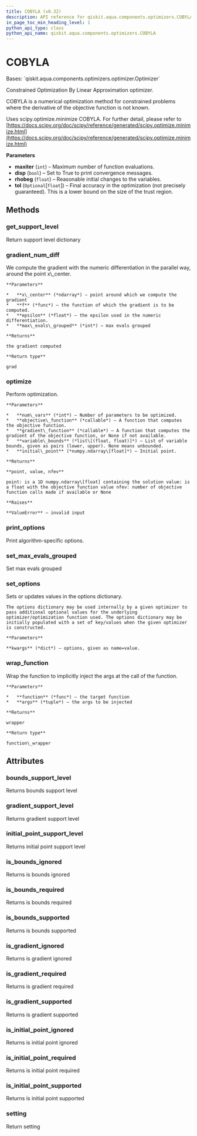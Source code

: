 ```yaml
---
title: COBYLA (v0.32)
description: API reference for qiskit.aqua.components.optimizers.COBYLA in qiskit v0.32
in_page_toc_min_heading_level: 1
python_api_type: class
python_api_name: qiskit.aqua.components.optimizers.COBYLA
---
```


# COBYLA

<Class id="qiskit.aqua.components.optimizers.COBYLA" isDedicatedPage={true} github="https://github.com/qiskit-community/qiskit-aqua/tree/stable/0.9/qiskit/aqua/components/optimizers/cobyla.py" signature="COBYLA(maxiter=1000, disp=False, rhobeg=1.0, tol=None)" modifiers="class">
  Bases: `qiskit.aqua.components.optimizers.optimizer.Optimizer`

  Constrained Optimization By Linear Approximation optimizer.

  COBYLA is a numerical optimization method for constrained problems where the derivative of the objective function is not known.

  Uses scipy.optimize.minimize COBYLA. For further detail, please refer to [https://docs.scipy.org/doc/scipy/reference/generated/scipy.optimize.minimize.html](https://docs.scipy.org/doc/scipy/reference/generated/scipy.optimize.minimize.html)

  **Parameters**

  *   **maxiter** (`int`) – Maximum number of function evaluations.
  *   **disp** (`bool`) – Set to True to print convergence messages.
  *   **rhobeg** (`float`) – Reasonable initial changes to the variables.
  *   **tol** (`Optional`\[`float`]) – Final accuracy in the optimization (not precisely guaranteed). This is a lower bound on the size of the trust region.

  ## Methods

  <span id="qiskit-aqua-components-optimizers-cobyla-get-support-level" />

  ### get\_support\_level

  <Function id="qiskit.aqua.components.optimizers.COBYLA.get_support_level" signature="COBYLA.get_support_level()">
    Return support level dictionary
  </Function>

  <span id="qiskit-aqua-components-optimizers-cobyla-gradient-num-diff" />

  ### gradient\_num\_diff

  <Function id="qiskit.aqua.components.optimizers.COBYLA.gradient_num_diff" signature="COBYLA.gradient_num_diff(x_center, f, epsilon, max_evals_grouped=1)" modifiers="static">
    We compute the gradient with the numeric differentiation in the parallel way, around the point x\_center.

    **Parameters**

    *   **x\_center** (*ndarray*) – point around which we compute the gradient
    *   **f** (*func*) – the function of which the gradient is to be computed.
    *   **epsilon** (*float*) – the epsilon used in the numeric differentiation.
    *   **max\_evals\_grouped** (*int*) – max evals grouped

    **Returns**

    the gradient computed

    **Return type**

    grad
  </Function>

  <span id="qiskit-aqua-components-optimizers-cobyla-optimize" />

  ### optimize

  <Function id="qiskit.aqua.components.optimizers.COBYLA.optimize" signature="COBYLA.optimize(num_vars, objective_function, gradient_function=None, variable_bounds=None, initial_point=None)">
    Perform optimization.

    **Parameters**

    *   **num\_vars** (*int*) – Number of parameters to be optimized.
    *   **objective\_function** (*callable*) – A function that computes the objective function.
    *   **gradient\_function** (*callable*) – A function that computes the gradient of the objective function, or None if not available.
    *   **variable\_bounds** (*list\[(float, float)]*) – List of variable bounds, given as pairs (lower, upper). None means unbounded.
    *   **initial\_point** (*numpy.ndarray\[float]*) – Initial point.

    **Returns**

    **point, value, nfev**

    point: is a 1D numpy.ndarray\[float] containing the solution value: is a float with the objective function value nfev: number of objective function calls made if available or None

    **Raises**

    **ValueError** – invalid input
  </Function>

  <span id="qiskit-aqua-components-optimizers-cobyla-print-options" />

  ### print\_options

  <Function id="qiskit.aqua.components.optimizers.COBYLA.print_options" signature="COBYLA.print_options()">
    Print algorithm-specific options.
  </Function>

  <span id="qiskit-aqua-components-optimizers-cobyla-set-max-evals-grouped" />

  ### set\_max\_evals\_grouped

  <Function id="qiskit.aqua.components.optimizers.COBYLA.set_max_evals_grouped" signature="COBYLA.set_max_evals_grouped(limit)">
    Set max evals grouped
  </Function>

  <span id="qiskit-aqua-components-optimizers-cobyla-set-options" />

  ### set\_options

  <Function id="qiskit.aqua.components.optimizers.COBYLA.set_options" signature="COBYLA.set_options(**kwargs)">
    Sets or updates values in the options dictionary.

    The options dictionary may be used internally by a given optimizer to pass additional optional values for the underlying optimizer/optimization function used. The options dictionary may be initially populated with a set of key/values when the given optimizer is constructed.

    **Parameters**

    **kwargs** (*dict*) – options, given as name=value.
  </Function>

  <span id="qiskit-aqua-components-optimizers-cobyla-wrap-function" />

  ### wrap\_function

  <Function id="qiskit.aqua.components.optimizers.COBYLA.wrap_function" signature="COBYLA.wrap_function(function, args)" modifiers="static">
    Wrap the function to implicitly inject the args at the call of the function.

    **Parameters**

    *   **function** (*func*) – the target function
    *   **args** (*tuple*) – the args to be injected

    **Returns**

    wrapper

    **Return type**

    function\_wrapper
  </Function>

  ## Attributes

  ### bounds\_support\_level

  <Attribute id="qiskit.aqua.components.optimizers.COBYLA.bounds_support_level">
    Returns bounds support level
  </Attribute>

  ### gradient\_support\_level

  <Attribute id="qiskit.aqua.components.optimizers.COBYLA.gradient_support_level">
    Returns gradient support level
  </Attribute>

  ### initial\_point\_support\_level

  <Attribute id="qiskit.aqua.components.optimizers.COBYLA.initial_point_support_level">
    Returns initial point support level
  </Attribute>

  ### is\_bounds\_ignored

  <Attribute id="qiskit.aqua.components.optimizers.COBYLA.is_bounds_ignored">
    Returns is bounds ignored
  </Attribute>

  ### is\_bounds\_required

  <Attribute id="qiskit.aqua.components.optimizers.COBYLA.is_bounds_required">
    Returns is bounds required
  </Attribute>

  ### is\_bounds\_supported

  <Attribute id="qiskit.aqua.components.optimizers.COBYLA.is_bounds_supported">
    Returns is bounds supported
  </Attribute>

  ### is\_gradient\_ignored

  <Attribute id="qiskit.aqua.components.optimizers.COBYLA.is_gradient_ignored">
    Returns is gradient ignored
  </Attribute>

  ### is\_gradient\_required

  <Attribute id="qiskit.aqua.components.optimizers.COBYLA.is_gradient_required">
    Returns is gradient required
  </Attribute>

  ### is\_gradient\_supported

  <Attribute id="qiskit.aqua.components.optimizers.COBYLA.is_gradient_supported">
    Returns is gradient supported
  </Attribute>

  ### is\_initial\_point\_ignored

  <Attribute id="qiskit.aqua.components.optimizers.COBYLA.is_initial_point_ignored">
    Returns is initial point ignored
  </Attribute>

  ### is\_initial\_point\_required

  <Attribute id="qiskit.aqua.components.optimizers.COBYLA.is_initial_point_required">
    Returns is initial point required
  </Attribute>

  ### is\_initial\_point\_supported

  <Attribute id="qiskit.aqua.components.optimizers.COBYLA.is_initial_point_supported">
    Returns is initial point supported
  </Attribute>

  ### setting

  <Attribute id="qiskit.aqua.components.optimizers.COBYLA.setting">
    Return setting
  </Attribute>
</Class>

